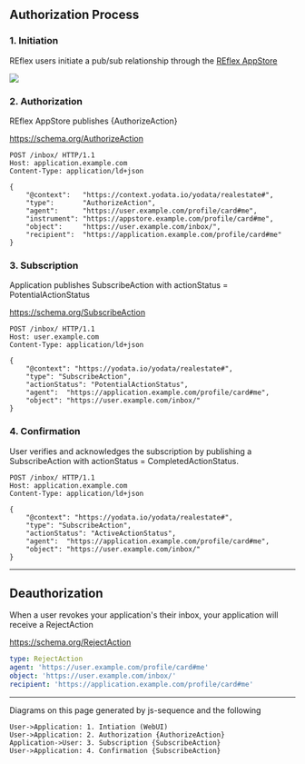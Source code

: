 

## Authorization Process

### 1. Initiation

REflex users initiate a pub/sub relationship through the [REflex AppStore](https://reflex-ui.yodata.me/)

![](../img/appstore-switch-ui.png)

### 2. Authorization

REflex AppStore publishes {AuthorizeAction}

https://schema.org/AuthorizeAction

```http
POST /inbox/ HTTP/1.1
Host: application.example.com
Content-Type: application/ld+json

{
    "@context":   "https://context.yodata.io/yodata/realestate#",
    "type":       "AuthorizeAction",
    "agent": 	  "https://user.example.com/profile/card#me",
    "instrument": "https://appstore.example.com/profile/card#me",
	"object":     "https://user.example.com/inbox/",
	"recipient":  "https://application.example.com/profile/card#me"
}
```

### 3. Subscription

Application publishes SubscribeAction with actionStatus = PotentialActionStatus

https://schema.org/SubscribeAction

```http
POST /inbox/ HTTP/1.1
Host: user.example.com
Content-Type: application/ld+json

{
	"@context": "https://yodata.io/yodata/realestate#",
	"type": "SubscribeAction",
	"actionStatus": "PotentialActionStatus",
	"agent":  "https://application.example.com/profile/card#me",
    "object": "https://user.example.com/inbox/"
}
```

### 4. Confirmation

User verifies and acknowledges the subscription by publishing a SubscribeAction with actionStatus = CompletedActionStatus.

```http
POST /inbox/ HTTP/1.1
Host: application.example.com
Content-Type: application/ld+json

{
	"@context": "https://yodata.io/yodata/realestate#",
	"type": "SubscribeAction",
	"actionStatus": "ActiveActionStatus",
	"agent":  "https://application.example.com/profile/card#me",
    "object": "https://user.example.com/inbox/"
}
```



----

## Deauthorization

When a user revokes your application's their inbox, your application will receive a RejectAction

https://schema.org/RejectAction

```yaml
type: RejectAction
agent: 'https://user.example.com/profile/card#me'
object: 'https://user.example.com/inbox/'
recipient: 'https://application.example.com/profile/card#me'
```

---

Diagrams on this page generated by js-sequence and the following

```sequence
User->Application: 1. Intiation (WebUI)
User->Application: 2. Authorization {AuthorizeAction}
Application->User: 3. Subscription {SubscribeAction}
User->Application: 4. Confirmation {SubscribeAction}
```
